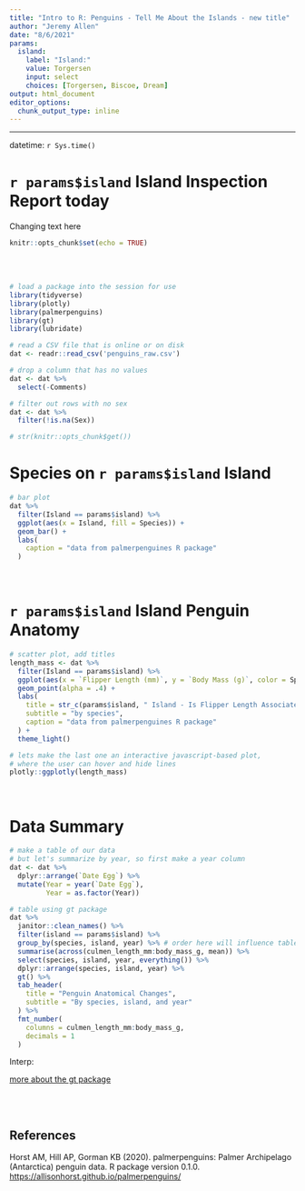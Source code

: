 ```yaml
---
title: "Intro to R: Penguins - Tell Me About the Islands - new title"
author: "Jeremy Allen"
date: "8/6/2021"
params:
  island:
    label: "Island:"
    value: Torgersen
    input: select
    choices: [Torgersen, Biscoe, Dream]
output: html_document
editor_options: 
  chunk_output_type: inline
---
```


------------------------------------------------------------------------

datetime: `r Sys.time()`

# `r params$island` Island Inspection Report today

Changing text here

```r
knitr::opts_chunk$set(echo = TRUE)
```

<br> <br>

```r

# load a package into the session for use
library(tidyverse)
library(plotly)
library(palmerpenguins)
library(gt)
library(lubridate)

# read a CSV file that is online or on disk
dat <- readr::read_csv('penguins_raw.csv')

```

```r

# drop a column that has no values
dat <- dat %>% 
  select(-Comments)

# filter out rows with no sex
dat <- dat %>% 
  filter(!is.na(Sex))

# str(knitr::opts_chunk$get())

```

# Species on `r params$island` Island

```r

# bar plot
dat %>%
  filter(Island == params$island) %>% 
  ggplot(aes(x = Island, fill = Species)) +
  geom_bar() + 
  labs(
    caption = "data from palmerpenguines R package"
  )

```

<br>

# `r params$island` Island Penguin Anatomy

```r

# scatter plot, add titles
length_mass <- dat %>% 
  filter(Island == params$island) %>% 
  ggplot(aes(x = `Flipper Length (mm)`, y = `Body Mass (g)`, color = Species)) +
  geom_point(alpha = .4) +
  labs(
    title = str_c(params$island, " Island - Is Flipper Length Associated With Body Mass?"),
    subtitle = "by species",
    caption = "data from palmerpenguines R package"
  ) +
  theme_light()

# lets make the last one an interactive javascript-based plot,
# where the user can hover and hide lines
plotly::ggplotly(length_mass)

```

<br>

# Data Summary

```r

# make a table of our data
# but let's summarize by year, so first make a year column
dat <- dat %>%
  dplyr::arrange(`Date Egg`) %>% 
  mutate(Year = year(`Date Egg`),
         Year = as.factor(Year))

# table using gt package
dat %>% 
  janitor::clean_names() %>% 
  filter(island == params$island) %>% 
  group_by(species, island, year) %>% # order here will influence table output
  summarise(across(culmen_length_mm:body_mass_g, mean)) %>%
  select(species, island, year, everything()) %>% 
  dplyr::arrange(species, island, year) %>% 
  gt() %>%
  tab_header(
    title = "Penguin Anatomical Changes",
    subtitle = "By species, island, and year"
  ) %>%
  fmt_number(
    columns = culmen_length_mm:body_mass_g,
    decimals = 1
  )

```

Interp:

[more about the gt package](https://gt.rstudio.com/)

<br> <br>

## References

Horst AM, Hill AP, Gorman KB (2020). palmerpenguins: Palmer Archipelago (Antarctica) penguin data. R package version 0.1.0. <https://allisonhorst.github.io/palmerpenguins/>
